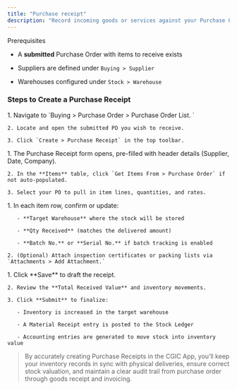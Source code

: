 ```yaml
---
title: "Purchase receipt"
description: "Record incoming goods or services against your Purchase Orders to update inventory and trigger accounting entries in the CGIC App."
---
```


<Info>
  Prerequisites

  - A **submitted** Purchase Order with items to receive exists  

  - Suppliers are defined under `Buying > Supplier ` 

  - Warehouses configured under `Stock > Warehouse` 
</Info>

### Steps to Create a Purchase Receipt

<Steps>
  <Step title="Open the Purchase Receipt Form">
    1. Navigate to `Buying > Purchase Order > Purchase Order List.  `

    2. Locate and open the submitted PO you wish to receive.  

    3. Click `Create > Purchase Receipt` in the top toolbar.  
  </Step>
  <Step title="Import Items from PO">
    1. The Purchase Receipt form opens, pre-filled with header details (Supplier, Date, Company).  

    2. In the **Items** table, click `Get Items From > Purchase Order` if not auto-populated.  

    3. Select your PO to pull in item lines, quantities, and rates.  
  </Step>
  <Step title="Specify Target Warehouse and Quantities  ">
    1. In each item row, confirm or update:  

       - **Target Warehouse** where the stock will be stored  

       - **Qty Received** (matches the delivered amount)  

       - **Batch No.** or **Serial No.** if batch tracking is enabled  

    2. (Optional) Attach inspection certificates or packing lists via `Attachments > Add Attachment.`  
  </Step>
  <Step title="Save and Submit">
    1. Click **Save** to draft the receipt.  

    2. Review the **Total Received Value** and inventory movements.  

    3. Click **Submit** to finalize:  

       - Inventory is increased in the target warehouse  

       - A Material Receipt entry is posted to the Stock Ledger  

       - Accounting entries are generated to move stock into inventory value  
  </Step>
</Steps>

> By accurately creating Purchase Receipts in the CGIC App, you’ll keep your inventory records in sync with physical deliveries, ensure correct stock valuation, and maintain a clear audit trail from purchase order through goods receipt and invoicing.  